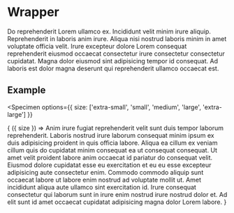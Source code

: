 
# Wrapper

Do reprehenderit Lorem ullamco ex. Incididunt velit minim irure aliquip. Reprehenderit in laboris anim irure. Aliqua nisi nostrud laboris minim in amet voluptate officia velit. Irure excepteur dolore Lorem consequat reprehenderit eiusmod occaecat consectetur irure consectetur consectetur cupidatat. Magna dolor eiusmod sint adipisicing tempor id consequat. Ad laboris est dolor magna deserunt qui reprehenderit ullamco occaecat est.

## Example

<Specimen
  options={{
    size: ['extra-small', 'small', 'medium', 'large', 'extra-large']
  }}
>
  {
    ({ size }) =>
      <Wrapper size={size}>
        Anim irure fugiat reprehenderit velit sunt duis tempor laborum reprehenderit. Laboris nostrud irure laborum consequat minim ipsum ex duis adipisicing proident in quis officia labore. Aliqua ea cillum ex veniam cillum quis do cupidatat minim consequat ea ut consequat consequat. Ut amet velit proident labore anim occaecat id pariatur do consequat velit. Eiusmod dolore cupidatat esse eu exercitation et eu eu esse excepteur adipisicing aute consectetur enim. Commodo commodo aliquip sunt occaecat labore ut labore enim nostrud ad voluptate mollit ut. Amet incididunt aliqua aute ullamco sint exercitation id. Irure consequat consectetur qui laborum sunt in irure enim nostrud irure nostrud dolor et. Ad elit sunt id amet occaecat cupidatat adipisicing magna dolor Lorem labore.
      </Wrapper>
  }
</Specimen>
